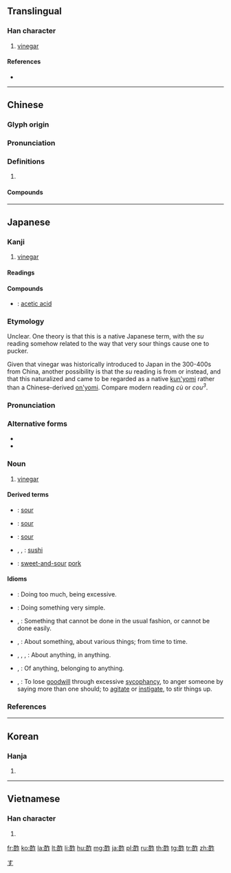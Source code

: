 {{character info/new}}
{{also|醋}}
==Translingual==

===Han character===
{{Han char|rn=164|rad=酉|as=05|sn=12|four=18611|canj=MWOS}}

# [[vinegar]]

====References====
* {{Han ref|kx=1282.010|dkj=39824|dj=1781.430|hdz=63578.090|uh=9162|ud=37218|bh=DC60|bd=56416}}

----

==Chinese==
{{zh-forms}}

===Glyph origin===
{{Han etym}}

===Pronunciation===
{{zh-pron
|m=zuò
|c=zok6
|mc=y
|oc=y
|cat=
}}

===Definitions===
{{zh-hanzi}}

# {{rfdef|zh}}

====Compounds====
{{zh-der|一酬一酢|梅酢|酢敗|酢漿草|酬酢}}

----

==Japanese==

===Kanji===
{{ja-kanji|grade=c|rs=酉05}}

# [[vinegar]]

====Readings====
{{ja-readings
|goon=[[ざく]] (zaku) {{non-joyo-reading}}, [[す]] (su) {{non-joyo-reading}}
|kanon=[[さく]] (saku), [[そ]] (so) {{non-joyo-reading}}
|kanyoon=[[さく]] (saku)
|kun=[[す]] (su)
}}

====Compounds====
{{der-top|Compounds}}
* {{ja-r|酢酸|さくさん}}: [[acetic acid]]
{{der-bottom}}

===Etymology===
{{ja-kanjitab|す|yomi=k}}
Unclear.  One theory is that this is a native Japanese term, with the ''su'' reading somehow related to the way that very sour things cause one to pucker.

Given that vinegar was historically introduced to Japan in the 300-400s from China, another possibility is that the ''su'' reading is from {{etyl|ltc|ja|sort=す}} {{m|zh|酢}} or {{m|zh|醋}} instead, and that this naturalized and came to be regarded as a native [[訓読み|kun'yomi]] rather than a Chinese-derived [[音読み|on'yomi]].  Compare modern {{etyl|cmn|-}} reading ''cù'' or {{etyl|yue|-}} ''cou<sup>3</sup>''.

===Pronunciation===
{{ja-pron|yomi=k|す|acc=1|acc_ref=DJR}}

===Alternative forms===
* {{ja-l|醋}}
* {{ja-l|酸}}

===Noun===
{{ja-noun|す}}

# [[vinegar]]

====Derived terms====
{{der-top}}
* {{ja-r|酸っぱい|すっぱい}}: [[sour]]
* {{ja-r|酸い|すい}}: [[sour]]
* {{ja-r|酸し|すし}}: [[sour]] {{qualifier|archaic}}
* {{ja-r|鮨|すし}}, {{ja-r|鮓|すし}}, {{ja-r|寿司|すし}}: [[sushi]]
* {{ja-r|酢豚|すぶた}}: [[sweet-and-sour]] [[pork]]
{{der-bottom}}

====Idioms====
{{der-top|Idioms of {{lang|ja|酢}}}}
* {{ja-r|酢が過ぎる|す が すぎる}}: Doing too much, being excessive.
* {{ja-r|酢でさいて飲む|す で さいて のむ}}: Doing something very simple.
* {{ja-r|酢でも酒塩でも|す で も さかしお で も}}, {{ja-r|酢でも蒟蒻でも|す で も こんにゃく で も}}: {{sense|used with a negative verb}} Something that cannot be done in the usual fashion, or cannot be done easily.
* {{ja-r|酢に当て粉に当て|す に あて こ に あて}}, {{ja-r|酢につけ粉につけ|す に つけ こ に つけ}}: About something, about various things; from time to time.
* {{ja-r|酢にも粉にも|す に も こ に も}}, {{ja-r|酢にも塩にも|す に も しお に も]}}, {{ja-r|酢にも蛸にも|す に も たこ に も}}, {{ja-r|酢にも味噌にも|す に も みそ に も}}: About anything, in anything.
* {{ja-r|酢の粉の|す の こ の}}, {{ja-r|酢の蒟蒻の|す の こんにゃく の}}: Of anything, belonging to anything.
* {{ja-r|酢を買う|す を かう}}, {{ja-r|酢を乞う|す を こ.う}}: To lose [[goodwill]] through excessive [[sycophancy]], to anger someone by saying more than one should; to [[agitate]] or [[instigate]], to stir things up.
{{der-bottom}}

===References===
<references/>

[[Category:ja:Condiments|す]]

----

==Korean==

===Hanja===
{{ko-hanja|hangeul=[[초]], [[작]]|eumhun=|rv=cho, jak|mr=ch'o, chak|y=cho, cak}}

# {{defn|lang=ko|sort=酉05}}

----

==Vietnamese==

===Han character===
{{vi-hantu|[[tạc]], [[thố]]|rs=酉05}}

# {{defn|lang=vi|sort=酉05}}

[[fr:酢]]
[[ko:酢]]
[[la:酢]]
[[lt:酢]]
[[li:酢]]
[[hu:酢]]
[[mg:酢]]
[[ja:酢]]
[[pl:酢]]
[[ru:酢]]
[[th:酢]]
[[tg:酢]]
[[tr:酢]]
[[zh:酢]]